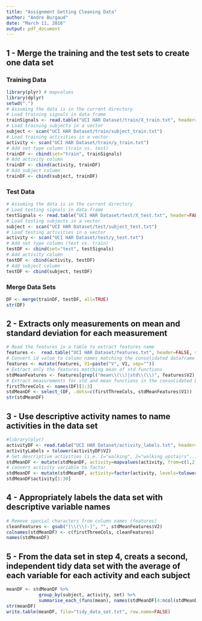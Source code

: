 ```yaml
---
title: "Assignment Getting Cleaning Data"
author: "Andre Burgaud"
date: "March 11, 2016"
output: pdf_document
---
```


## 1 - Merge the training and the test sets to create one data set

### Training Data

```r
library(plyr) # mapvalues
library(dplyr)
setwd(".")
# Assuming the data is in the current directory
# Load training signals in data frame
trainSignals <- read.table("UCI HAR Dataset/train/X_train.txt", header=FALSE)
# Load training subjects in a vector
subject <- scan("UCI HAR Dataset/train/subject_train.txt")
# Load training activities in a vector
activity <- scan("UCI HAR Dataset/train/y_train.txt")
# Add set type column (train vs. test)
trainDF <- cbind(set="train", trainSignals)
# Add activity column
trainDF <- cbind(activity, trainDF)
# Add subject column
trainDF <- cbind(subject, trainDF)
```

### Test Data

```r
# Assuming the data is in the current directory
# Load testing signals in data frame
testSignals <- read.table("UCI HAR Dataset/test/X_test.txt", header=FALSE)
# Load testing subjects in a vector
subject <- scan("UCI HAR Dataset/test/subject_test.txt")
# Load testing activities in a vector
activity <- scan("UCI HAR Dataset/test/y_test.txt")
# Add set type column (test vs. train)
testDF <- cbind(set="test", testSignals)
# Add activity column
testDF <- cbind(activity, testDF)
# Add subject column
testDF <- cbind(subject, testDF)
```

### Merge Data Sets

```r
DF <- merge(trainDF, testDF, all=TRUE)
str(DF)
```

## 2 - Extracts only measurements on mean and standard deviation for each measurement

```r
# Read the features in a table to extract features name
features <-  read.table("UCI HAR Dataset/features.txt", header=FALSE, stringsAsFactors=FALSE)
# Convert id value to column names matching the consolidated dataframe DF column names
features <- mutate(features, V1=paste("V", V1, sep=""))
# Extract only the features matching mean of std functions
stdMeanFeatures <- features[grepl("mean\\(\\)|std\\(\\)", features$V2),]
# Extract measurements for std and mean functions in the consolidated DF (preserve subject, activity and set)
firstThreeCols <- names(DF)[1:3]
stdMeanDF <- select_(DF, .dots=c(firstThreeCols, stdMeanFeatures$V1))
str(stdMeanDF)
```

## 3 - Use descriptive activity names to name activities in the data set

```r
#library(plyr)
activityDF <- read.table("UCI HAR Dataset/activity_labels.txt", header=FALSE)
activityLabels = tolower(activityDF$V2)
# Set descriptive activities (i.e. 1="walking", 2="walking_upstairs"...)
stdMeanDF <- mutate(stdMeanDF, activity=mapvalues(activity, from=c(1,2,3,4,5,6), to=activityLabels))
# convert activity variable to factor
stdMeanDF <- mutate(stdMeanDF, activity=factor(activity, levels=tolower(activityDF$V2)))
stdMeanDF$activity[1:30]
```

## 4 - Appropriately labels the data set with descriptive variable names

```r
# Remove special characters from column names (features)
cleanFeatures <- gsub("[\\(\\)-]", "", stdMeanFeatures$V2)
colnames(stdMeanDF) <- c(firstThreeCols, cleanFeatures)
names(stdMeanDF)
```

## 5 - From the data set in step 4, creats a second, independent tidy data set with the average of each variable for each activity and each subject

```r
meanDF <- stdMeanDF %>% 
            group_by(subject, activity, set) %>%
            summarise_each_(funs(mean), names(stdMeanDF[4:ncol(stdMeanDF)]))
str(meanDF)
write.table(meanDF, file="tidy_data_set.txt", row.name=FALSE)
```


